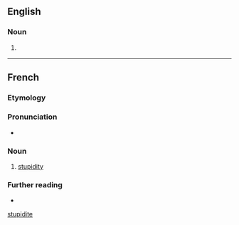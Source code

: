 ==English==

===Noun===
{{en-noun|?}}

# {{lb|en|rare|nonstandard}} {{alternative form of|stupidity|lang=en}}

[[Category:English terms spelled with É|stupidite]]

----

==French==

===Etymology===
{{etyl|la|fr}} {{m|la|stupiditas}}

===Pronunciation===
* {{IPA|/sty.pi.di.te/|lang=fr}}

===Noun===
{{fr-noun|f}}

# [[stupidity]]

===Further reading===
* {{R:TLFi}}